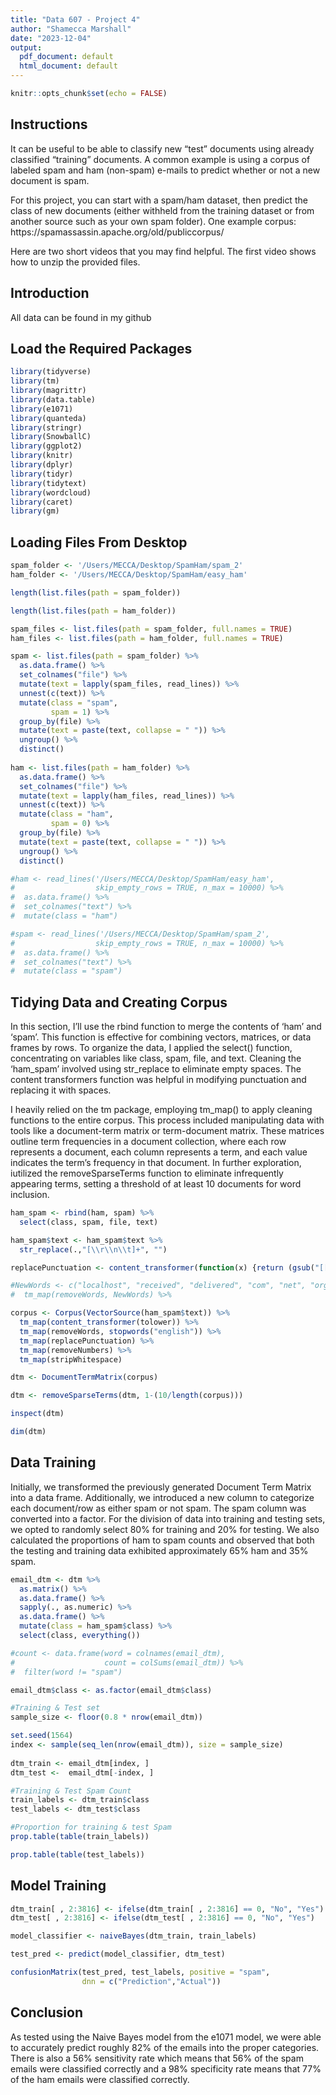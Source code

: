```yaml
---
title: "Data 607 - Project 4"
author: "Shamecca Marshall"
date: "2023-12-04"
output:
  pdf_document: default
  html_document: default
---
```


```r
knitr::opts_chunk$set(echo = FALSE)
```

## Instructions

It can be useful to be able to classify new "test" documents using already classified "training" documents.  A common example is using a corpus of labeled spam and ham (non-spam) e-mails to predict whether or not a new document is spam.  

For this project, you can start with a spam/ham dataset, then predict the class of new documents (either withheld from the training dataset or from another source such as your own spam folder).   One example corpus: https://spamassassin.apache.org/old/publiccorpus/

Here are two short videos that you may find helpful.
The first video shows how to unzip the provided files.

## Introduction
All data can be found in my github

## Load the Required Packages
```r
library(tidyverse)
library(tm)
library(magrittr)
library(data.table)
library(e1071)
library(quanteda)
library(stringr)
library(SnowballC)
library(ggplot2)
library(knitr)
library(dplyr)
library(tidyr)
library(tidytext)
library(wordcloud)
library(caret)
library(gm)
```

## Loading Files From Desktop
```r
spam_folder <- '/Users/MECCA/Desktop/SpamHam/spam_2'
ham_folder <- '/Users/MECCA/Desktop/SpamHam/easy_ham'

length(list.files(path = spam_folder))
```

```r
length(list.files(path = ham_folder))
```

```r
spam_files <- list.files(path = spam_folder, full.names = TRUE)
ham_files <- list.files(path = ham_folder, full.names = TRUE)

spam <- list.files(path = spam_folder) %>%
  as.data.frame() %>%
  set_colnames("file") %>%
  mutate(text = lapply(spam_files, read_lines)) %>%
  unnest(c(text)) %>%
  mutate(class = "spam",
         spam = 1) %>%
  group_by(file) %>%
  mutate(text = paste(text, collapse = " ")) %>%
  ungroup() %>%
  distinct()
            
ham <- list.files(path = ham_folder) %>%
  as.data.frame() %>%
  set_colnames("file") %>%
  mutate(text = lapply(ham_files, read_lines)) %>%
  unnest(c(text)) %>%
  mutate(class = "ham",
         spam = 0) %>%
  group_by(file) %>%
  mutate(text = paste(text, collapse = " ")) %>%
  ungroup() %>%
  distinct()

#ham <- read_lines('/Users/MECCA/Desktop/SpamHam/easy_ham', 
#                  skip_empty_rows = TRUE, n_max = 10000) %>%
#  as.data.frame() %>%
#  set_colnames("text") %>%
#  mutate(class = "ham")

#spam <- read_lines('/Users/MECCA/Desktop/SpamHam/spam_2', 
#                  skip_empty_rows = TRUE, n_max = 10000) %>%
#  as.data.frame() %>%
#  set_colnames("text") %>%
#  mutate(class = "spam")
```

## Tidying Data and Creating Corpus
In this section, I'll use the rbind function to merge the contents of 'ham' and 'spam'. This function is effective for combining vectors, matrices, or data frames by rows. To organize the data, I applied the select() function, concentrating on variables like class, spam, file, and text. Cleaning the 'ham_spam' involved using str_replace to eliminate empty spaces. The content transformers function was helpful in modifying punctuation and replacing it with spaces.

I heavily relied on the tm package, employing tm_map() to apply cleaning functions to the entire corpus. This process included manipulating data with tools like a document-term matrix or term-document matrix. These matrices outline term frequencies in a document collection, where each row represents a document, each column represents a term, and each value indicates the term's frequency in that document. In further exploration, iutilized the removeSparseTerms function to eliminate infrequently appearing terms, setting a threshold of at least 10 documents for word inclusion.
```r
ham_spam <- rbind(ham, spam) %>%
  select(class, spam, file, text)

ham_spam$text <- ham_spam$text %>%
  str_replace(.,"[\\r\\n\\t]+", "")

replacePunctuation <- content_transformer(function(x) {return (gsub("[[:punct:]]", " ", x))})

#NewWords <- c("localhost", "received", "delivered", "com", "net", "org", "http", "font", "aug")
#  tm_map(removeWords, NewWords) %>%

corpus <- Corpus(VectorSource(ham_spam$text)) %>%
  tm_map(content_transformer(tolower)) %>%
  tm_map(removeWords, stopwords("english")) %>%
  tm_map(replacePunctuation) %>%
  tm_map(removeNumbers) %>%
  tm_map(stripWhitespace)

dtm <- DocumentTermMatrix(corpus)

dtm <- removeSparseTerms(dtm, 1-(10/length(corpus)))

inspect(dtm)
```

```r
dim(dtm)
```

## Data Training
Initially, we transformed the previously generated Document Term Matrix into a data frame. Additionally, we introduced a new column to categorize each document/row as either spam or not spam. The spam column was converted into a factor. For the division of data into training and testing sets, we opted to randomly select 80% for training and 20% for testing. We also calculated the proportions of ham to spam counts and observed that both the testing and training data exhibited approximately 65% ham and 35% spam.
```r
email_dtm <- dtm %>%
  as.matrix() %>%
  as.data.frame() %>%
  sapply(., as.numeric) %>%
  as.data.frame() %>%
  mutate(class = ham_spam$class) %>%
  select(class, everything())

#count <- data.frame(word = colnames(email_dtm),
#                    count = colSums(email_dtm)) %>%
#  filter(word != "spam")

email_dtm$class <- as.factor(email_dtm$class)

#Training & Test set
sample_size <- floor(0.8 * nrow(email_dtm))

set.seed(1564)
index <- sample(seq_len(nrow(email_dtm)), size = sample_size)
  
dtm_train <- email_dtm[index, ]
dtm_test <-  email_dtm[-index, ]

#Training & Test Spam Count
train_labels <- dtm_train$class
test_labels <- dtm_test$class

#Proportion for training & test Spam
prop.table(table(train_labels))
```

```r
prop.table(table(test_labels))
```

## Model Training
```r
dtm_train[ , 2:3816] <- ifelse(dtm_train[ , 2:3816] == 0, "No", "Yes")
dtm_test[ , 2:3816] <- ifelse(dtm_test[ , 2:3816] == 0, "No", "Yes")

model_classifier <- naiveBayes(dtm_train, train_labels) 

test_pred <- predict(model_classifier, dtm_test)

confusionMatrix(test_pred, test_labels, positive = "spam", 
                dnn = c("Prediction","Actual"))
```

## Conclusion
As tested using the Naive Bayes model from the e1071 model, we were able to accurately predict roughly 82% of the emails into the proper categories. There is also a 56% sensitivity rate which means that 56% of the spam emails were classified correctly and a 98% specificity rate means that 77% of the ham emails were classified correctly.
